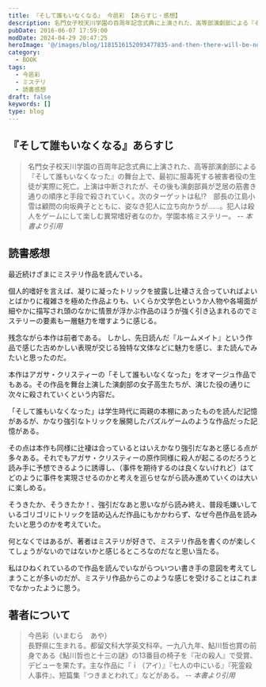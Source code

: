 ```yaml
---
title: 『そして誰もいなくなる』 今邑彩 【あらすじ・感想】
description: 名門女子校天川学園の百周年記念式典に上演された、高等部演劇部による『そして誰もいなくなった』の舞台上で、最初に服毒死する被害者役の生徒が実際に死亡。上演は中断されたが、その後も演劇部員が芝居の筋書き通りの順序と手段で殺されていく。
pubDate: 2016-06-07 17:59:00
modDate: 2024-04-29 20:47:25
heroImage: '@/images/blog/1181516152093477835-and-then-there-will-be-none.webp'
category:
  - BOOK
tags:
  - 今邑彩
  - ミステリ
  - 読書感想
draft: false
keywords: []
type: blog
---
```



## 『そして誰もいなくなる』あらすじ

> 名門女子校天川学園の百周年記念式典に上演された、高等部演劇部による『そして誰もいなくなった』の舞台上で、最初に服毒死する被害者役の生徒が実際に死亡。上演は中断されたが、その後も演劇部員が芝居の筋書き通りの順序と手段で殺されていく。次のターゲットは私!?　部長の江島小雪は顧問の向坂典子とともに、姿なき犯人に立ち向かうが……。犯人は殺人をゲームにして楽しむ異常嗜好者なのか。学園本格ミステリー。 <cite>-- 本書より引用</cite>

## 読書感想

最近続けざまにミステリ作品を読んでいる。

個人的嗜好を言えば、凝りに凝ったトリックを披露し辻褄さえ合っていればよいとばかりに複雑さを極めた作品よりも、いくらか文学色というか人物や各場面が細やかに描写され頭のなかに情景が浮かぶ作品のほうが強く引き込まれるのでミステリーの要素も一層魅力を増すように感じる。

残念ながら本作は前者である。
しかし、先日読んだ『ルームメイト』という作品で感じた古めかしい表現が交じる独特な文体などに魅力を感じ、また読んでみたいと思ったのだ。

<BlogCard
  title='『ルームメイト』 今邑彩 【読書感想・あらすじ】'
  description='ルームメイト （今邑彩） のあらすじと感想。 私は彼女の事を何も知らなかったのか……？大学へ通うために上京してきた春海は、京都からきた麗子と出逢う。お互いを干渉しない約束で始めた共同生活は快適だったが、麗子はやがて失踪、跡を追ううち、彼女の二重、三重生活を知る。'
  url='https://www.neputa-note.net/2016/03/blog-post_26/'
  domain='www.neputa-note.net'
/>

本作はアガサ・クリスティーの「そして誰もいなくなった」をオマージュ作品でもある。その作品を舞台上演した演劇部の女子高生たちが、演じた役の通りに次々に殺されていくという内容だ。

「そして誰もいなくなった」は学生時代に両親の本棚にあったものを読んだ記憶があるが、かなり強引なトリックを展開したパズルゲームのような作品だった記憶がある。

<div class='not-prose'>
  <div data-vc_mylinkbox_id='886764790'></div>
</div>

その点は本作も同様に辻褄は合っているとはいえかなり強引だなあと感じる点が多々ある。それでもアガサ・クリスティーの原作同様に殺人が起こるのだろうと読み手に予想できるように誘導し、（事件を期待するのは良くないけれど）はてどのように事件を実現させるのかと考えを巡らせながら読み進めていくのは大いに楽しめる。

そうきたか、そうきたか！、強引だなあと思いながら読み終え、普段毛嫌いしているゴリゴリにトリックを詰め込んだ作品にもかかわらず、なぜ今邑作品を読みたいと思うのかを考えていた。

何となくではあるが、著者はミステリが好きで、ミステリ作品を書くのが楽しくてしょうがないのではないかと感じるところなのだなと思い当たる。

私はひねくれているので作品を読んでいながらついつい書き手の意図を考えてしまうことが多いのだが、ミステリ作品からこのような感じを受けることはこれまでなかったように思う。

<div class='not-prose'>
  <div data-vc_mylinkbox_id='886764779'></div>
</div>

## 著者について

> 今邑彩（いまむら　あや）<br />
> 長野県に生まれる。都留文科大学英文科卒。一九八九年、鮎川哲也賞の前身である《鮎川哲也と十三の謎》の13番目の椅子を『卍の殺人』で受賞、デビューを果たす。主な作品に『ｉ（アイ）』『七人の中にいる』『死霊殺人事件』、短篇集『つきまとわれて』などがある。 <cite>-- 本書より引用</cite>
